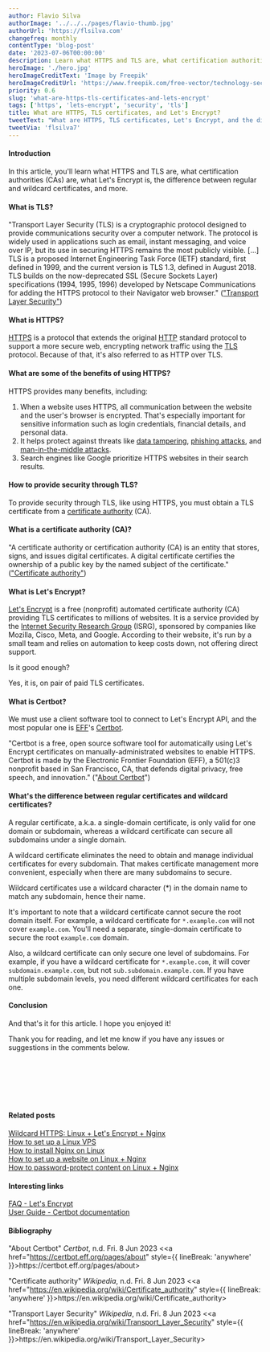```yaml
---
author: Flavio Silva
authorImage: '../../../pages/flavio-thumb.jpg'
authorUrl: 'https://flsilva.com'
changefreq: monthly
contentType: 'blog-post'
date: '2023-07-06T00:00:00'
description: Learn what HTTPS and TLS are, what certification authorities (CAs) are, what Let's Encrypt is, and the difference between regular and wildcard certificates.
heroImage: './hero.jpg'
heroImageCreditText: 'Image by Freepik'
heroImageCreditUrl: 'https://www.freepik.com/free-vector/technology-secure-abstract-background_6071869.htm'
priority: 0.6
slug: 'what-are-https-tls-certificates-and-lets-encrypt'
tags: ['https', 'lets-encrypt', 'security', 'tls']
title: What are HTTPS, TLS certificates, and Let's Encrypt?
tweetText: "What are HTTPS, TLS certificates, Let's Encrypt, and the difference between regular and wildcard certificates?"
tweetVia: 'flsilva7'
---
```



#### Introduction

In this article, you'll learn what HTTPS and TLS are, what certification authorities (CAs) are, what Let's Encrypt is, the difference between regular and wildcard certificates, and more.

#### What is TLS?

"Transport Layer Security (TLS) is a cryptographic protocol designed to provide communications security over a computer network. The protocol is widely used in applications such as email, instant messaging, and voice over IP, but its use in securing HTTPS remains the most publicly visible. [...] TLS is a proposed Internet Engineering Task Force (IETF) standard, first defined in 1999, and the current version is TLS 1.3, defined in August 2018. TLS builds on the now-deprecated SSL (Secure Sockets Layer) specifications (1994, 1995, 1996) developed by Netscape Communications for adding the HTTPS protocol to their Navigator web browser." (["Transport Layer Security"](https://en.wikipedia.org/wiki/Transport_Layer_Security))

#### What is HTTPS?

[HTTPS](https://en.wikipedia.org/wiki/HTTPS) is a protocol that extends the original [HTTP](https://pt.wikipedia.org/wiki/Hypertext_Transfer_Protocol) standard protocol to support a more secure web, encrypting network traffic using the [TLS](https://en.wikipedia.org/wiki/Transport_Layer_Security) protocol. Because of that, it's also referred to as HTTP over TLS.

#### What are some of the benefits of using HTTPS?

HTTPS provides many benefits, including:

1. When a website uses HTTPS, all communication between the website and the user's browser is encrypted. That's especially important for sensitive information such as login credentials, financial details, and personal data.
2. It helps protect against threats like [data tampering](https://en.wikipedia.org/wiki/Computer_security#Tampering), [phishing attacks](https://en.wikipedia.org/wiki/Phishing), and [man-in-the-middle attacks](https://en.wikipedia.org/wiki/Man-in-the-middle_attack).
3. Search engines like Google prioritize HTTPS websites in their search results.

#### How to provide security through TLS?

To provide security through TLS, like using HTTPS, you must obtain a TLS certificate from a [certificate authority](https://en.wikipedia.org/wiki/Certificate_authority) (CA).

#### What is a certificate authority (CA)?

"A certificate authority or certification authority (CA) is an entity that stores, signs, and issues digital certificates. A digital certificate certifies the ownership of a public key by the named subject of the certificate." (["Certificate authority"](https://en.wikipedia.org/wiki/Certificate_authority))

#### What is Let's Encrypt?

[Let's Encrypt](https://letsencrypt.org/) is a free (nonprofit) automated certificate authority (CA) providing TLS certificates to millions of websites. It is a service provided by the [Internet Security Research Group](https://www.abetterinternet.org/) (ISRG), sponsored by companies like Mozilla, Cisco, Meta, and Google. According to their website, it's run by a small team and relies on automation to keep costs down, not offering direct support.

Is it good enough?

Yes, it is, on pair of paid TLS certificates.

#### What is Certbot?

We must use a client software tool to connect to Let's Encrypt API, and the most popular one is [EFF](https://www.eff.org/)'s [Certbot](https://certbot.eff.org/).

"Certbot is a free, open source software tool for automatically using Let's Encrypt certificates on manually-administrated websites to enable HTTPS. Certbot is made by the Electronic Frontier Foundation (EFF), a 501(c)3 nonprofit based in San Francisco, CA, that defends digital privacy, free speech, and innovation." ("[About Certbot](https://certbot.eff.org/pages/about)")

#### What's the difference between regular certificates and wildcard certificates?

A regular certificate, a.k.a. a single-domain certificate, is only valid for one domain or subdomain, whereas a wildcard certificate can secure all subdomains under a single domain.

A wildcard certificate eliminates the need to obtain and manage individual certificates for every subdomain. That makes certificate management more convenient, especially when there are many subdomains to secure.

Wildcard certificates use a wildcard character (\*) in the domain name to match any subdomain, hence their name.

It's important to note that a wildcard certificate cannot secure the root domain itself. For example, a wildcard certificate for `*.example.com` will not cover `example.com`. You'll need a separate, single-domain certificate to secure the root `example.com` domain.

Also, a wildcard certificate can only secure one level of subdomains. For example, if you have a wildcard certificate for `*.example.com`, it will cover `subdomain.example.com`, but not `sub.subdomain.example.com`. If you have multiple subdomain levels, you need different wildcard certificates for each one.

#### Conclusion

And that's it for this article. I hope you enjoyed it!

Thank you for reading, and let me know if you have any issues or suggestions in the comments below.

<br />
<br />
<br />

<AITools />

<br />
<br />

#### Related posts

[Wildcard HTTPS: Linux + Let's Encrypt + Nginx](/blog/how-to-wildcard-https-tls-linux-lets-encrypt-nginx/)<br />
[How to set up a Linux VPS](/blog/how-to-securely-set-up-vps-server-tutorial-ubuntu-and-debian/)<br />
[How to install Nginx on Linux](/blog/how-to-install-nginx-tutorial-ubuntu-and-debian/)<br />
[How to set up a website on Linux + Nginx](/blog/how-to-configure-a-website-on-nginx-and-linux-tutorial/)<br />
[How to password-protect content on Linux + Nginx](/blog/how-to-password-protect-file-directory-nginx/)

#### Interesting links

[FAQ - Let's Encrypt](https://letsencrypt.org/docs/faq/)<br />
[User Guide - Certbot documentation](https://eff-certbot.readthedocs.io/en/stable/using.html)

#### Bibliography

"About Certbot" _Certbot_, n.d. Fri. 8 Jun 2023 &#60;<a href="https://certbot.eff.org/pages/about" style={{ lineBreak: 'anywhere' }}>ht<span />tps://certbot.eff.org/pages/about</a>&#62;

"Certificate authority" _Wikipedia_, n.d. Fri. 8 Jun 2023 &#60;<a href="https://en.wikipedia.org/wiki/Certificate_authority" style={{ lineBreak: 'anywhere' }}>ht<span />tps://en.wikipedia.org/wiki/Certificate_authority</a>&#62;

"Transport Layer Security" _Wikipedia_, n.d. Fri. 8 Jun 2023 &#60;<a href="https://en.wikipedia.org/wiki/Transport_Layer_Security" style={{ lineBreak: 'anywhere' }}>ht<span />tps://en.wikipedia.org/wiki/Transport_Layer_Security</a>&#62;
